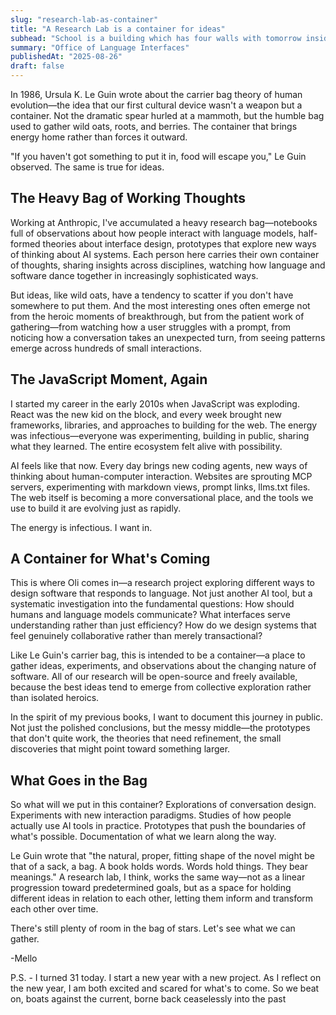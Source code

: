 ```yaml
---
slug: "research-lab-as-container"
title: "A Research Lab is a container for ideas"
subhead: "School is a building which has four walls with tomorrow inside. - Lon Watters"
summary: "Office of Language Interfaces"
publishedAt: "2025-08-26"
draft: false
---
```


In 1986, Ursula K. Le Guin wrote about the carrier bag theory of human evolution—the idea that our first cultural device wasn't a weapon but a container. Not the dramatic spear hurled at a mammoth, but the humble bag used to gather wild oats, roots, and berries. The container that brings energy home rather than forces it outward.

"If you haven't got something to put it in, food will escape you," Le Guin observed. The same is true for ideas.

## The Heavy Bag of Working Thoughts

Working at Anthropic, I've accumulated a heavy research bag—notebooks full of observations about how people interact with language models, half-formed theories about interface design, prototypes that explore new ways of thinking about AI systems. Each person here carries their own container of thoughts, sharing insights across disciplines, watching how language and software dance together in increasingly sophisticated ways.

But ideas, like wild oats, have a tendency to scatter if you don't have somewhere to put them. And the most interesting ones often emerge not from the heroic moments of breakthrough, but from the patient work of gathering—from watching how a user struggles with a prompt, from noticing how a conversation takes an unexpected turn, from seeing patterns emerge across hundreds of small interactions.

## The JavaScript Moment, Again

I started my career in the early 2010s when JavaScript was exploding. React was the new kid on the block, and every week brought new frameworks, libraries, and approaches to building for the web. The energy was infectious—everyone was experimenting, building in public, sharing what they learned. The entire ecosystem felt alive with possibility.

AI feels like that now. Every day brings new coding agents, new ways of thinking about human-computer interaction. Websites are sprouting MCP servers, experimenting with markdown views, prompt links, llms.txt files. The web itself is becoming a more conversational place, and the tools we use to build it are evolving just as rapidly.

The energy is infectious. I want in.

## A Container for What's Coming

This is where Oli comes in—a research project exploring different ways to design software that responds to language. Not just another AI tool, but a systematic investigation into the fundamental questions: How should humans and language models communicate? What interfaces serve understanding rather than just efficiency? How do we design systems that feel genuinely collaborative rather than merely transactional?

Like Le Guin's carrier bag, this is intended to be a container—a place to gather ideas, experiments, and observations about the changing nature of software. All of our research will be open-source and freely available, because the best ideas tend to emerge from collective exploration rather than isolated heroics.

In the spirit of my previous books, I want to document this journey in public. Not just the polished conclusions, but the messy middle—the prototypes that don't quite work, the theories that need refinement, the small discoveries that might point toward something larger.

## What Goes in the Bag

So what will we put in this container? Explorations of conversation design. Experiments with new interaction paradigms. Studies of how people actually use AI tools in practice. Prototypes that push the boundaries of what's possible. Documentation of what we learn along the way.

Le Guin wrote that "the natural, proper, fitting shape of the novel might be that of a sack, a bag. A book holds words. Words hold things. They bear meanings." A research lab, I think, works the same way—not as a linear progression toward predetermined goals, but as a space for holding different ideas in relation to each other, letting them inform and transform each other over time.

There's still plenty of room in the bag of stars. Let's see what we can gather.

-Mello

P.S. - I turned 31 today. I start a new year with a new project. As I reflect on the new year, I am both excited and scared for what's to come. So we beat on, boats against the current, borne back ceaselessly into the past
